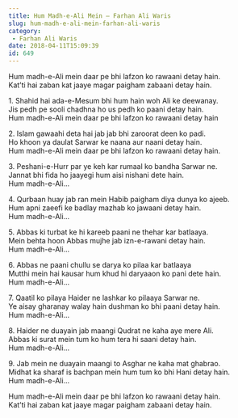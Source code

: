 ```yaml
---
title: Hum Madh-e-Ali Mein – Farhan Ali Waris
slug: hum-madh-e-ali-mein-farhan-ali-waris
category:
 - Farhan Ali Waris
date: 2018-04-11T15:09:39
id: 649
---
```


<p>Hum madh-e-Ali mein daar pe bhi lafzon ko rawaani detay hain.<br />
Kat’ti hai zaban kat jaaye magar paigham zabaani detay hain.</p>
<p>1. Shahid hai ada-e-Mesum bhi hum hain woh Ali ke deewanay.<br />
Jis pedh pe sooli chadhna ho us pedh ko paani detay hain.<br />
Hum madh-e-Ali mein daar pe bhi lafzon ko rawaani detay hain</p>
<p>2. Islam gawaahi deta hai jab jab bhi zaroorat deen ko padi.<br />
Ho khoon ya daulat Sarwar ke naana aur naani detay hain.<br />
Hum madh-e-Ali mein daar pe bhi lafzon ko rawaani detay hain.</p>
<p>3. Peshani-e-Hurr par ye keh kar rumaal ko bandha Sarwar ne.<br />
Jannat bhi fida ho jaayegi hum aisi nishani dete hain.<br />
Hum madh-e-Ali…</p>
<p>4. Qurbaan huay jab ran mein Habib paigham diya dunya ko ajeeb.<br />
Hum apni zaeefi ke badlay mazhab ko jawaani detay hain.<br />
Hum madh-e-Ali…</p>
<p>5. Abbas ki turbat ke hi kareeb paani ne thehar kar batlaaya.<br />
Mein behta hoon Abbas mujhe jab izn-e-rawani detay hain.<br />
Hum madh-e-Ali…</p>
<p>6. Abbas ne paani chullu se darya ko pilaa kar batlaaya<br />
Mutthi mein hai kausar hum khud hi daryaaon ko pani dete hain.<br />
Hum madh-e-Ali…</p>
<p>7. Qaatil ko pilaya Haider ne lashkar ko pilaaya Sarwar ne.<br />
Ye aisay gharanay walay hain dushman ko bhi paani detay hain.<br />
Hum madh-e-Ali…</p>
<p>8. Haider ne duayain jab maangi Qudrat ne kaha aye mere Ali.<br />
Abbas ki surat mein tum ko hum tera hi saani detay hain.<br />
Hum madh-e-Ali…</p>
<p>9. Jab mein ne duayain maangi to Asghar ne kaha mat ghabrao.<br />
Midhat ka sharaf is bachpan mein hum tum ko bhi Hani detay hain.<br />
Hum madh-e-Ali…</p>
<p>Hum madh-e-Ali mein daar pe bhi lafzon ko rawaani detay hain.<br />
Kat’ti hai zaban kat jaaye magar paigham zabaani detay hain.</p>